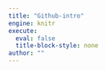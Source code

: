 ```yaml
---
title: "Github-intro"
engine: knitr
execute:
  eval: false
  title-block-style: none
author: ""
---
```

